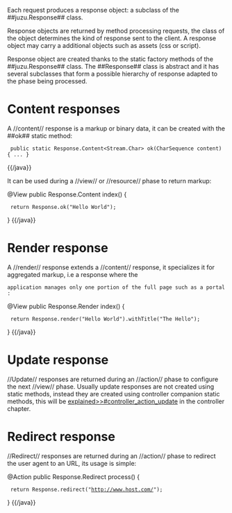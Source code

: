 Each request produces a response object: a subclass of the ##juzu.Response## class.

Response objects are returned by method processing requests, the class of the object determines the kind of response
sent to the client. A response object may carry a additional objects such as assets (css or script).

Response object are created thanks to the static factory methods of the ##juzu.Response## class. The ##Response##
class is abstract and it has several subclasses that form a possible hierarchy of response adapted to the phase
being processed.

= Content responses =

A //content// response is a markup or binary data, it can be created with the ##ok## static method:

{{java}}
  public static Response.Content<Stream.Char> ok(CharSequence content) { ... }
{{/java}}

It can be used during a //view// or //resource// phase to return markup:

{{java}}
@View
public Response.Content index() {
  return Response.ok("Hello World");
}
{{/java}}

= Render response =

A //render// response extends a //content// response, it specializes it for aggregated markup, i.e a response where the
 application manages only one portion of the full page such as a portal:

{{java}}
@View
public Response.Render index() {
  return Response.render("Hello World").withTitle("The Hello");
}
{{/java}}

= Update response =

//Update// responses are returned during an //action// phase to configure the next //view// phase. Usually update responses are not
created using static methods, instead they are created using controller companion static methods, this will be [[explained>>#controller_action_update]]
in the controller chapter.

= Redirect response =

//Redirect// responses are returned during an //action// phase to redirect the user agent to an URL, its usage is simple:

{{java}}
@Action
public Response.Redirect process() {
  return Response.redirect("http://www.host.com/");
}
{{/java}}
